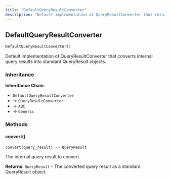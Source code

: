 ```yaml
---
title: "DefaultQueryResultConverter"
description: "Default implementation of QueryResultConverter that returns QueryResult objects"
---
```


## DefaultQueryResultConverter

```python
DefaultQueryResultConverter()
```

Default implementation of QueryResultConverter that converts internal query results into standard QueryResult objects.

### Inheritance

**Inheritance Chain**: 
- `DefaultQueryResultConverter` 
- → `QueryResultConverter`
- → `ABC`
- → `Generic`

### Methods

#### convert()

```python
convert(query_result) -> QueryResult
```

<ParamField path="query_result" type="InternalQueryResult" required>
The internal query result to convert.
</ParamField>

**Returns**: `QueryResult` - The converted query result as a standard QueryResult object.
